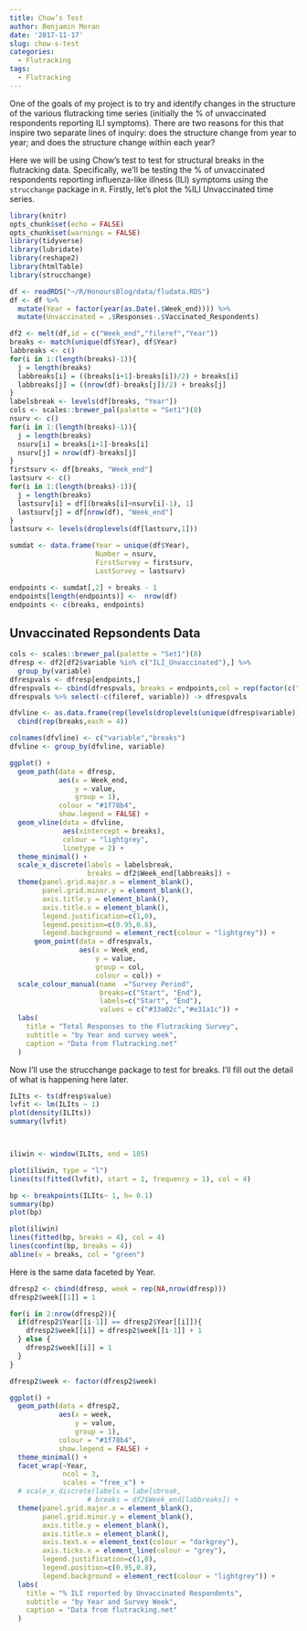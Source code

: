 ```yaml
---
title: Chow’s Test
author: Benjamin Moran
date: '2017-11-17'
slug: chow-s-test
categories:
  - Flutracking
tags: 
  - Flutracking
---
```


One of the goals of my project is to try and identify changes in the structure of the various flutracking time series (initially the % of unvaccinated respondents reporting ILI symptoms). There are two reasons for this that inspire two separate lines of inquiry: does the structure change from year to year; and does the structure change within each year?

Here we will be using Chow's test to test for structural breaks in the flutracking data. Specifically, we'll be testing the % of unvaccinated respondents reporting influenza-like illness (ILI) symptoms using the `strucchange` package in `R`. Firstly, let's plot the %ILI Unvaccinated time series.

```r
library(knitr)
opts_chunk$set(echo = FALSE)
opts_chunk$set(warnings = FALSE)
library(tidyverse)
library(lubridate)
library(reshape2)
library(htmlTable)
library(strucchange)
```

```r
df <- readRDS("~/R/HonoursBlog/data/fludata.RDS")
df <- df %>%
  mutate(Year = factor(year(as.Date(.$Week_end)))) %>%
  mutate(Unvaccinated = .$Responses-.$Vaccinated_Respondents)

df2 <- melt(df,id = c("Week_end","fileref","Year"))
breaks <- match(unique(df$Year), df$Year)
labbreaks <- c()
for(i in 1:(length(breaks)-1)){
  j = length(breaks)
  labbreaks[i] = ((breaks[i+1]-breaks[i])/2) + breaks[i]
  labbreaks[j] = ((nrow(df)-breaks[j])/2) + breaks[j]
}
labelsbreak <- levels(df[breaks, "Year"])
cols <- scales::brewer_pal(palette = "Set1")(8)
nsurv <- c()
for(i in 1:(length(breaks)-1)){
  j = length(breaks)
  nsurv[i] = breaks[i+1]-breaks[i]
  nsurv[j] = nrow(df)-breaks[j]
}
firstsurv <- df[breaks, "Week_end"]
lastsurv <- c()
for(i in 1:(length(breaks)-1)){
  j = length(breaks)
  lastsurv[i] = df[(breaks[i]+nsurv[i]-1), 1]
  lastsurv[j] = df[nrow(df), "Week_end"]
}
lastsurv <- levels(droplevels(df[lastsurv,1]))

sumdat <- data.frame(Year = unique(df$Year),
                     Number = nsurv,
                     FirstSurvey = firstsurv,
                     LastSurvey = lastsurv)

endpoints <- sumdat[,2] + breaks - 1
endpoints[length(endpoints)] <-  nrow(df)
endpoints <- c(breaks, endpoints)

```


## Unvaccinated Repsondents Data

```r
cols <- scales::brewer_pal(palette = "Set1")(8)
dfresp <- df2[df2$variable %in% c("ILI_Unvaccinated"),] %>%
  group_by(variable) 
dfrespvals <- dfresp[endpoints,]
dfrespvals <- cbind(dfrespvals, breaks = endpoints,col = rep(factor(c("Start","End")),each = nrow(dfrespvals)/2))
dfrespvals %>% select(-c(fileref, variable)) -> dfrespvals

dfvline <- as.data.frame(rep(levels(droplevels(unique(dfresp$variable))),length(breaks))) %>%
  cbind(rep(breaks,each = 4))

colnames(dfvline) <- c("variable","breaks")
dfvline <- group_by(dfvline, variable)
```

```r
ggplot() + 
  geom_path(data = dfresp,
            aes(x = Week_end,
                y = value,
                group = 1),
            colour = "#1f78b4",
            show.legend = FALSE) +
  geom_vline(data = dfvline,
             aes(xintercept = breaks), 
             colour = "lightgrey", 
             linetype = 2) +
  theme_minimal() +
  scale_x_discrete(labels = labelsbreak, 
                   breaks = df2$Week_end[labbreaks]) +
  theme(panel.grid.major.x = element_blank(),
        panel.grid.minor.y = element_blank(),
        axis.title.y = element_blank(),
        axis.title.x = element_blank(),
        legend.justification=c(1,0), 
        legend.position=c(0.95,0.8),
        legend.background = element_rect(colour = "lightgrey")) +
      geom_point(data = dfrespvals,
                 aes(x = Week_end,
                     y = value,
                     group = col,
                     colour = col)) + 
  scale_colour_manual(name  ="Survey Period",
                      breaks=c("Start", "End"),
                      labels=c("Start", "End"),
                      values = c("#33a02c","#e31a1c")) +
  labs(
    title = "Total Responses to the Flutracking Survey",
    subtitle = "by Year and survey week",
    caption = "Data from flutracking.net"
  ) 

```

Now I'll use the strucchange package to test for breaks. I'll fill out the detail of what is happening here later.

```r
ILIts <- ts(dfresp$value)
lvfit <- lm(ILIts ~ 1)
plot(density(ILIts))
summary(lvfit)



iliwin <- window(ILIts, end = 185)

plot(iliwin, type = "l")
lines(ts(fitted(lvfit), start = 1, frequency = 1), col = 4)

bp <- breakpoints(ILIts~ 1, h= 0.1)
summary(bp)
plot(bp)

plot(iliwin)
lines(fitted(bp, breaks = 4), col = 4)
lines(confint(bp, breaks = 4))
abline(v = breaks, col = "green")
```

Here is the same data faceted by Year.

```r
dfresp2 <- cbind(dfresp, week = rep(NA,nrow(dfresp)))
dfresp2$week[[1]] = 1

for(i in 2:nrow(dfresp2)){
  if(dfresp2$Year[[i-1]] == dfresp2$Year[[i]]){
    dfresp2$week[[i]] = dfresp2$week[[i-1]] + 1
  } else {
    dfresp2$week[[i]] = 1
  }
}

dfresp2$week <- factor(dfresp2$week)
```

```r
ggplot() + 
  geom_path(data = dfresp2,
            aes(x = week,
                y = value,
                group = 1),
            colour = "#1f78b4",
            show.legend = FALSE) +
  theme_minimal() +
  facet_wrap(~Year, 
             ncol = 3,
             scales = "free_x") +
  # scale_x_discrete(labels = labelsbreak, 
                   # breaks = df2$Week_end[labbreaks]) +
  theme(panel.grid.major.x = element_blank(),
        panel.grid.minor.y = element_blank(),
        axis.title.y = element_blank(),
        axis.title.x = element_blank(),
        axis.text.x = element_text(colour = "darkgrey"),
        axis.ticks.x = element_line(colour = "grey"),
        legend.justification=c(1,0), 
        legend.position=c(0.95,0.8),
        legend.background = element_rect(colour = "lightgrey")) +
  labs(
    title = "% ILI reported by Unvaccinated Respondents",
    subtitle = "by Year and Survey Week",
    caption = "Data from flutracking.net"
  ) 
```

